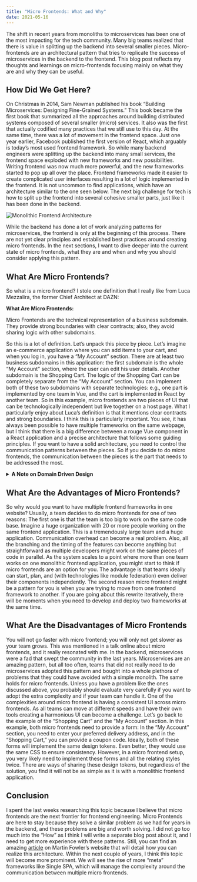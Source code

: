 ```yaml
---
title: "Micro Frontends: What and Why"
date: 2021-05-16
---
```


The shift in recent years from monoliths to microservices has been one of the most impacting for the tech community. Many big teams realized that there is value in splitting up the backend into several smaller pieces.
Micro-frontends are an architectural pattern that tries to replicate the success of microservices in the backend to the frontend. This blog post reflects my thoughts and learnings on micro-frontends focusing mainly on what they are and why they can be useful.

## How Did We Get Here?

On Christmas in 2014, Sam Newman published his book “Building Microservices: Designing Fine-Grained Systems.” This book became the first book that summarized all the approaches around building distributed systems composed of several smaller (micro) services. It also was the first that actually codified many practices that we still use to this day.
At the same time, there was a lot of movement in the frontend space. Just one year earlier, Facebook published the first version of React, which arguably is today’s most used frontend framework. So while many backend engineers were splitting up the backend into many small services, the frontend space exploded with new frameworks and new possibilities. Writing frontend was now much more powerful, and the new frameworks started to pop up all over the place. Frontend frameworks made it easier to create complicated user interfaces resulting in a lot of logic implemented in the frontend. It is not uncommon to find applications, which have an architecture similar to the one seen below. The next big challenge for tech is how to split up the frontend into several cohesive smaller parts, just like it has been done in the backend.

![Monolithic Frontend Architecture](./assets/monolithic-frontend-architecture.png)

While the backend has done a lot of work analyzing patterns for microservices, the frontend is only at the beginning of this process. There are not yet clear principles and established best practices around creating micro frontends. In the next sections, I want to dive deeper into the current state of micro frontends, what they are and when and why you should consider applying this pattern.

## What Are Micro Frontends?

So what is a micro frontend? I stole one definition that I really like from Luca Mezzalira, the former Chief Architect at DAZN:

**What Are Micro Frontends:**

<Quote by="Luca Mezzalira" source="https://www.youtube.com/watch?v=tD1rcWSfYpo">
  Micro Frontends are the technical representation of a business subdomain. They
  provide strong boundaries with clear contracts; also, they avoid sharing logic
  with other subdomains.
</Quote>

So this is a lot of definition. Let’s unpack this piece by piece. Let’s imagine an e-commerce application where you can add items to your cart, and when you log in, you have a “My Account” section. There are at least two business subdomains in this application: the first subdomain is the whole “My Account” section, where the user can edit his user details. Another subdomain is the Shopping Cart. The logic of the Shopping Cart can be completely separate from the “My Account” section.
You can implement both of these two subdomains with separate technologies: e.g., one part is implemented by one team in Vue, and the cart is implemented in React by another team. So in this example, micro frontends are two pieces of UI that can be technologically independent but live together on a host page.
What I particularly enjoy about Luca’s definition is that it mentions clear contracts and strong boundaries. I think this is particularly important. You see, it has always been possible to have multiple frameworks on the same webpage, but I think that there is a big difference between a rouge Vue component in a React application and a precise architecture that follows some guiding principles. If you want to have a solid architecture, you need to control the communication patterns between the pieces. So if you decide to do micro frontends, the communication between the pieces is the part that needs to be addressed the most.

<details>
  <summary>
    <strong>A Note on Domain Driven Design</strong>
  </summary>
  <p>
    The terminology of this definition is heavily inspired by Domain Driven
    Design. While I am not really the right person to explain DDD properly, that
    main concept is about identifying smaller subdomains in a business domain
    and drawing boundaries around them. It is a practice commonly applied to
    microservices, and it is helpful to answer the question: “What constitutes a
    microservice, and where are the boundaries of the service.”
  </p>
</details>

## What Are the Advantages of Micro Frontends?

So why would you want to have multiple frontend frameworks in one website? Usually, a team decides to do micro frontends for one of two reasons: The first one is that the team is too big to work on the same code base. Imagine a huge organization with 20 or more people working on the same frontend application. This is a tremendously large team and a huge application. Communication overhead can become a real problem. Also, all the branching and the timing of the features can become anything but straightforward as multiple developers might work on the same pieces of code in parallel. As the system scales to a point where more than one team works on one monolithic frontend application, you might start to think if micro frontends are an option for you. The advantage is that teams ideally can start, plan, and (with technologies like module federation) even deliver their components independently.
The second reason micro frontend might be a pattern for you is when you are trying to move from one frontend framework to another. If you are going about this rewrite iteratively, there will be moments when you need to develop and deploy two frameworks at the same time.

## What Are the Disadvantages of Micro Frontends

You will not go faster with micro frontend; you will only not get slower as your team grows. This was mentioned in a talk online about micro frontends, and it really resonated with me. In the backend, microservices were a fad that swept the community in the last years. Microservices are an amazing pattern, but all too often, teams that did not really need to do microservices adopted this pattern and bought into a whole plethora of problems that they could have avoided with a simple monolith. The same holds for micro frontends. Unless you have a problem like the ones discussed above, you probably should evaluate very carefully if you want to adopt the extra complexity and if your team can handle it.
One of the complexities around micro frontend is having a consistent UI across micro frontends. As all teams can move at different speeds and have their own tools creating a harmonious UI can become a challenge. Let’s go back to the example of the “Shopping Cart” and the “My Account” section. In this example, both micro frontends need to provide a form: In the “My Account” section, you need to enter your preferred delivery address, and in the “Shopping Cart,” you can provide a coupon code. Ideally, both of these forms will implement the same design tokens. Even better, they would use the same CSS to ensure consistency. However, in a micro frontend setup, you very likely need to implement these forms and all the relating styles twice. There are ways of sharing these design tokens, but regardless of the solution, you find it will not be as simple as it is with a monolithic frontend application.

## Conclusion

I spent the last weeks researching this topic because I believe that micro frontends are the next frontier for frontend engineering. Micro Frontends are here to stay because they solve a similar problem as we had for years in the backend, and these problems are big and worth solving. I did not go too much into the “How” as I think I will write a separate blog post about it, and I need to get more experience with these patterns. Still, you can find an amazing <a href="https://martinfowler.com/articles/micro-frontends.html" target="_blank"> article</a> on Martin Fowler’s website that will detail how you can realize this architecture. Within the next couple of years, I think this topic will become more prominent. We will see the rise of more “meta” frameworks like Single SPA, which will manage the complexity around the communication between multiple micro frontends.

